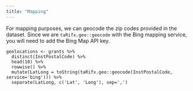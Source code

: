 ```yaml
---
title: "Mapping"
---
```


For mapping purposes, we can geocode the zip codes provided in the dataset. Since we are `taRifx.geo::geocode` with the Bing mapping service, you will need to add the Bing Map API key.

```
geolocations <- grants %>%
  distinct(InstPostalCode) %>%
  head(10) %>%
  rowwise() %>% 
  mutate(LatLong = toString(taRifx.geo::geocode(InstPostalCode, service='bing'))) %>%
  separate(LatLong, c('Lat', 'Long'), sep=',')
```